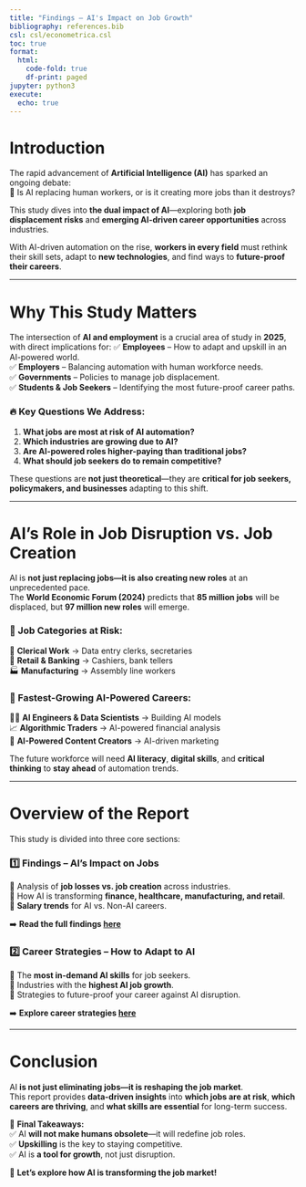 ```yaml
---
title: "Findings – AI's Impact on Job Growth"
bibliography: references.bib
csl: csl/econometrica.csl
toc: true
format: 
  html:
    code-fold: true
    df-print: paged
jupyter: python3
execute:
  echo: true
---
```



# Introduction

The rapid advancement of **Artificial Intelligence (AI)** has sparked an ongoing debate:  
🚀 Is AI replacing human workers, or is it creating more jobs than it destroys?  

This study dives into **the dual impact of AI**—exploring both **job displacement risks** and **emerging AI-driven career opportunities** across industries.

With AI-driven automation on the rise, **workers in every field** must rethink their skill sets, adapt to **new technologies**, and find ways to **future-proof their careers**.

---

# Why This Study Matters

The intersection of **AI and employment** is a crucial area of study in **2025**, with direct implications for:
✅ **Employees** – How to adapt and upskill in an AI-powered world.  
✅ **Employers** – Balancing automation with human workforce needs.  
✅ **Governments** – Policies to manage job displacement.  
✅ **Students & Job Seekers** – Identifying the most future-proof career paths.

### 🔥 Key Questions We Address:
1. **What jobs are most at risk of AI automation?**  
2. **Which industries are growing due to AI?**  
3. **Are AI-powered roles higher-paying than traditional jobs?**  
4. **What should job seekers do to remain competitive?**  

These questions are **not just theoretical**—they are **critical for job seekers, policymakers, and businesses** adapting to this shift.

---

# AI’s Role in Job Disruption vs. Job Creation

AI is **not just replacing jobs—it is also creating new roles** at an unprecedented pace.  
The **World Economic Forum (2024)** predicts that **85 million jobs** will be displaced, but **97 million new roles** will emerge.

### 🚨 Job Categories at Risk:
💼 **Clerical Work** → Data entry clerks, secretaries  
🏦 **Retail & Banking** → Cashiers, bank tellers  
🏭 **Manufacturing** → Assembly line workers  

### 🌟 Fastest-Growing AI-Powered Careers:
👨‍💻 **AI Engineers & Data Scientists** → Building AI models  
📈 **Algorithmic Traders** → AI-powered financial analysis  
🎨 **AI-Powered Content Creators** → AI-driven marketing  

The future workforce will need **AI literacy**, **digital skills**, and **critical thinking** to **stay ahead** of automation trends.

---

# Overview of the Report

This study is divided into three core sections:

### **1️⃣ Findings – AI’s Impact on Jobs**
📌 Analysis of **job losses vs. job creation** across industries.  
📌 How AI is transforming **finance, healthcare, manufacturing, and retail**.  
📌 **Salary trends** for AI vs. Non-AI careers.

➡️ **Read the full findings [here](findings.qmd)**

### **2️⃣ Career Strategies – How to Adapt to AI**
📌 The **most in-demand AI skills** for job seekers.  
📌 Industries with the **highest AI job growth**.  
📌 Strategies to future-proof your career against AI disruption.

➡️ **Explore career strategies [here](career_strategy.qmd)**

---

# Conclusion

AI **is not just eliminating jobs—it is reshaping the job market**.  
This report provides **data-driven insights** into **which jobs are at risk**, **which careers are thriving**, and **what skills are essential** for long-term success.  

🔎 **Final Takeaways:**  
✅ AI **will not make humans obsolete**—it will redefine job roles.  
✅ **Upskilling** is the key to staying competitive.  
✅ AI is **a tool for growth**, not just disruption.  

🚀 **Let’s explore how AI is transforming the job market!**  

